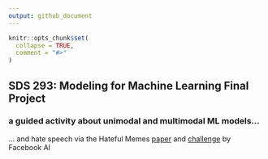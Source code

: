 ```yaml
---
output: github_document
---
```


<!-- README.md is generated from README.Rmd. Please edit that file -->

```r
knitr::opts_chunk$set(
  collapse = TRUE,
  comment = "#>"
)
```

## SDS 293: Modeling for Machine Learning Final Project

### a guided activity about unimodal and multimodal ML models... 

... and hate speech via the Hateful Memes [paper](https://papers.nips.cc/paper/2020/file/1b84c4cee2b8b3d823b30e2d604b1878-Paper.pdf) and [challenge](https://ai.facebook.com/tools/hatefulmemes/) by Facebook AI


